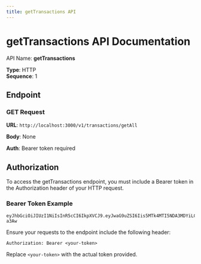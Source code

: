 ```yaml
---
title: getTransactions API
---
```


# getTransactions API Documentation

API Name: **getTransactions**

**Type**: HTTP  
**Sequence**: 1

## Endpoint

### GET Request

**URL**: `http://localhost:3000/v1/transactions/getAll`

**Body**: None

**Auth**: Bearer token required

## Authorization

To access the getTransactions endpoint, you must include a Bearer token in the Authorization header of your HTTP request.

### Bearer Token Example

```plaintext
eyJhbGciOiJIUzI1NiIsInR5cCI6IkpXVCJ9.eyJwaG9uZSI6Iis5MTk4MTI5NDA3MDYiLCJ1aWQiOiI1Z2VhcGdhcHhzIn0.yNyKfoOQouzSNDwp_5rJ9CAEMVJo5uqueJHNpG-a3Aw
```

Ensure your requests to the endpoint include the following header:

```plaintext
Authorization: Bearer <your-token>
```

Replace `<your-token>` with the actual token provided.